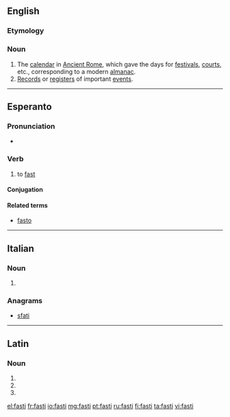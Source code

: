 ==English==

===Etymology===
{{etyl|la|en}} {{lena}}

===Noun===
{{en-plural noun}}

# The [[calendar]] in [[Ancient Rome]], which gave the days for [[festival]]s, [[court]]s, etc., corresponding to a modern [[almanac]].
# [[record|Records]] or [[register]]s of important [[event]]s.

{{Webster 1913}}

----

==Esperanto==

===Pronunciation===
* {{IPA|/ˈfasti/|lang=eo}}

===Verb===
{{eo-verb|fast}}

# to [[fast]]

====Conjugation====
{{eo-conj|fast|intr=yes}}

====Related terms====
* [[fasto]]

----

==Italian==

===Noun===
{{head|it|plural}} {{m}}

# {{plural of|fasto|lang=it|nocat=1}}

===Anagrams===
* [[sfati#Italian|sfati]]

----

==Latin==

===Noun===
{{la-noun-form|fastī}}

# {{inflection of|fastus||nom|p|lang=la}}
# {{inflection of|fastus||gen|s|lang=la}}
# {{inflection of|fastus||voc|p|lang=la}}

[[el:fasti]]
[[fr:fasti]]
[[io:fasti]]
[[mg:fasti]]
[[pt:fasti]]
[[ru:fasti]]
[[fi:fasti]]
[[ta:fasti]]
[[vi:fasti]]